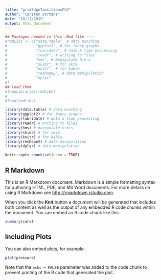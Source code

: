```yaml
---
title: "gridEdgeTansitionsPhD"
author: "Carsten Dortans"
date: "18/11/2019"
output: html_document
---
```



```r


## Packages needed in this .Rmd file ----
#rmdLibs <- c("data.table", # data munching
#             "ggplot2", # for fancy graphs
#             "lubridate", # date & time processing
#             "readr", # writing to files
#             "hms", # manipulate h:m:s
#             "skimr", # for skim
#             "knitr", # for kable
#             "reshape2", # data manipulation
#             "dplyr"
#)
## load them
#loadLibraries(rmdLibs)
#
#load(rmdLibs)

library(data.table) # data munching
library(ggplot2) # for fancy graphs
library(lubridate) # data & time processing
library(readr) # writing to files
library(hms) # manipulate h:m:s
library(skimr) # for skim
library(knitr) # for kable
library(reshape2) # data manipulation
library(dplyr) # data manipulation

```

```r
knitr::opts_chunk$set(echo = TRUE)
```

## R Markdown

This is an R Markdown document. Markdown is a simple formatting syntax for authoring HTML, PDF, and MS Word documents. For more details on using R Markdown see <http://rmarkdown.rstudio.com>.

When you click the **Knit** button a document will be generated that includes both content as well as the output of any embedded R code chunks within the document. You can embed an R code chunk like this:

```r
summary(cars)
```

## Including Plots

You can also embed plots, for example:

```r
plot(pressure)
```

Note that the `echo = FALSE` parameter was added to the code chunk to prevent printing of the R code that generated the plot.
